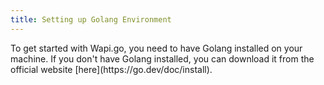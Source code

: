 ```yaml
--- 
title: Setting up Golang Environment
---
```




<Tip>
To get started with Wapi.go, you need to have Golang installed on your machine. If you don't have Golang installed, you can download it from the official website [here](https://go.dev/doc/install).
</Tip>






